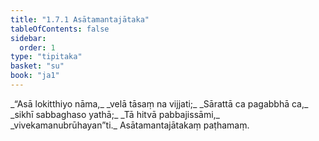 ```yaml
---
title: "1.7.1 Asātamantajātaka"
tableOfContents: false
sidebar:
  order: 1
type: "tipitaka"
basket: "su"
book: "ja1"
---
```



<DynamicBreadcrumb />

<Division number="61" book="ja1" bookNo="22" page="15">

<Paragraph number="135" type="verses" book="ja1">
_“Asā lokitthiyo nāma,_  
_velā tāsaṃ na vijjati;_  
_Sārattā ca pagabbhā ca,_  
_sikhī sabbaghaso yathā;_  
_Tā hitvā pabbajissāmi,_  
_vivekamanubrūhayan”ti._  


</Paragraph>
</Division>

<Paragraph number="136" type="center" book="ja1">
Asātamantajātakaṃ paṭhamaṃ.
</Paragraph>